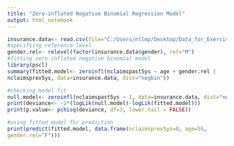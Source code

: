 ---
title: "Zero-inflated Negative Binomial Regression Model"
output: html_notebook
---

```{r}
insurance.data<- read.csv(file="C:/Users/ntlmp/Desktop/Data_for_Exercises/Exercise6.6Data.csv", header=TRUE, sep=",") 
#specifying reference level
gender.rel<- relevel(factor(insurance.data$gender), ref="M")
#fitting zero-inflated negative binomial model
library(pscl)
summary(fitted.model<- zeroinfl(nclaimspast5ys ~ age + gender.rel |
nclaimsprev5ys, data=insurance.data, dist="negbin"))

#checking model fit
null.model<- zeroinfl(nclaimspast5ys ~ 1, data=insurance.data, dist="negbin") 
print(deviance<- -2*(logLik(null.model)-logLik(fitted.model)))
print(p.value<- pchisq(deviance, df=3, lower.tail = FALSE))

#using fitted model for prediction
print(predict(fitted.model, data.frame(nclaimsprev5ys=0, age=55,
gender.rel="F")))
```

